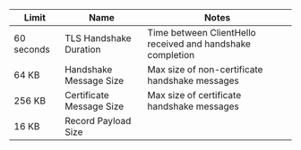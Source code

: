 | Limit      | Name                     | Notes                                                      |
| ---------- | ------------------------ | ---------------------------------------------------------- |
| 60 seconds | TLS Handshake Duration   | Time between ClientHello received and handshake completion |
| 64 KB      | Handshake Message Size   | Max size of non-certificate handshake messages             |
| 256 KB     | Certificate Message Size | Max size of certificate handshake messages                 |
| 16 KB      | Record Payload Size      |                                                            |

